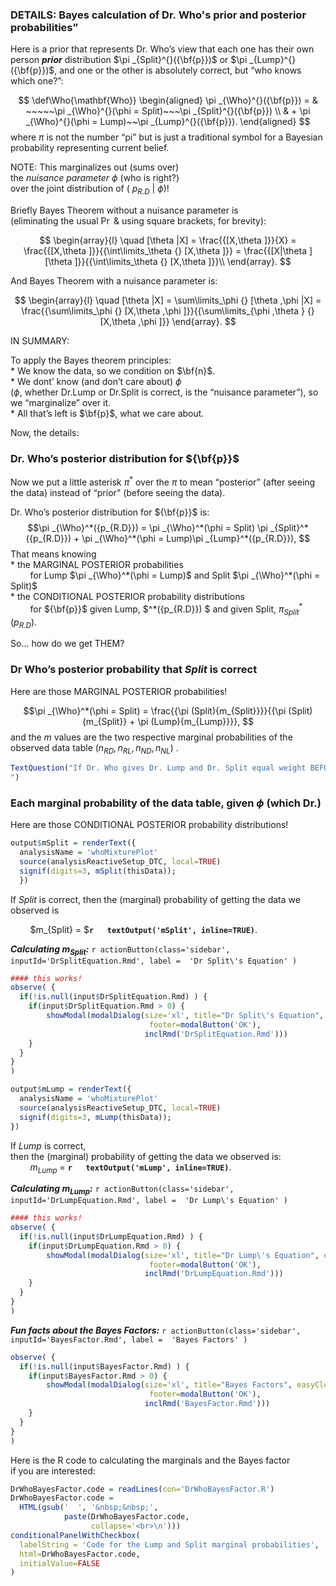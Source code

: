 


### DETAILS: Bayes calculation of Dr. Who\'s prior and posterior probabilities" <!-- #title -->

Here is a prior that represents Dr. Who's view that each one has their own person ***prior*** distribution $\pi _{Split}^{}({\bf{p}})$ or $\pi _{Lump}^{}({\bf{p}})$, and one or the other is absolutely correct, but "who knows which one?":
  
  
$$
\def\Who{\mathbf{Who}}
\begin{aligned}
\pi _{\Who}^{}({\bf{p}}) = & ~~~~~\pi _{\Who}^{}(\phi  = Split)~~~\pi _{Split}^{}({\bf{p}}) \\
& + \pi _{\Who}^{}(\phi  = Lump)~~\pi _{Lump}^{}({\bf{p}}).
\end{aligned}
$$
where $\pi$ is not the number "pi"  but is just a traditional symbol for a Bayesian probability representing current belief.  

NOTE: This marginalizes out (sums over)  
the *nuisance parameter* $\phi$  (who is right?)  
over the joint distribution of ( ${p_{R.D}}~|~\phi$)!  
  
  
  Briefly Bayes Theorem without a nuisance parameter is  
(eliminating the usual $\Pr$ & using square brackets, for brevity):
  
$$
\begin{array}{l}
    \quad [\theta |X] = \frac{{[X,\theta ]}}{X} = \frac{{[X,\theta ]}}{{\int\limits_\theta  {} [X,\theta ]}} = \frac{{[X|\theta ][\theta ]}}{{\int\limits_\theta  {} [X,\theta ]}}\\
    \end{array}.
$$

And Bayes Theorem with a nuisance parameter is:
  
$$
\begin{array}{l}
    \quad [\theta |X] = \sum\limits_\phi  {} [\theta ,\phi |X] = \frac{{\sum\limits_\phi  {} [X,\theta ,\phi ]}}{{\sum\limits_{\phi ,\theta } {} [X,\theta ,\phi ]}}
    \end{array}.
$$
 


IN SUMMARY:

To apply the Bayes theorem principles:  
* We know the data, so we condition on $\bf{n}$.   
* We dont' know (and don't care about) $\phi$  
  ($\phi$, whether Dr.Lump or Dr.Split is correct, is the "nuisance parameter"), so we "marginalize" over it.  
* All that's left is $\bf{p}$, what we care about.  

Now, the details:

### Dr. Who’s posterior distribution for ${\bf{p}}$

Now we put a little asterisk $\pi^*$ over the $\pi$ to mean "posterior" (after seeing the data) instead of "prior" (before seeing the data).  

Dr. Who’s posterior distribution for ${\bf{p}}$ is:
$$\pi _{\Who}^*({p_{R.D}}) = \pi _{\Who}^*(\phi  = Split) \pi _{Split}^*({p_{R.D}})  
 + \pi _{\Who}^*(\phi  = Lump)\pi _{Lump}^*({p_{R.D}}),
$$
That means knowing  
* the MARGINAL POSTERIOR probabilities  
$~~~~~~~$ for Lump $\pi _{\Who}^*(\phi  = Lump)$ and Split  $\pi _{\Who}^*(\phi  = Split)$  
* the CONDITIONAL POSTERIOR probability distributions  
$~~~~~~~$ for ${\bf{p}}$ given Lump, $\pi{Lump}^*({p_{R.D}}) $ and given Split, $\pi _{Split}^*({p_{R.D}}$).  

So... how do we get THEM?


###  Dr Who's posterior probability that $Split$ is correct

Here are those MARGINAL POSTERIOR probabilities!  

$$\pi _{\Who}^*(\phi  = Split) = \frac{{\pi (Split){m_{Split}}}}{{\pi (Split){m_{Split}} + \pi (Lump){m_{Lump}}}},
$$
and the $m$ values are the two respective marginal probabilities of the observed data table $({n_{RD}},{n_{RL}},{n_{ND}},{n_{NL}})$ . 

```r
TextQuestion("If Dr. Who gives Dr. Lump and Dr. Split equal weight BEFORE seeing the data, is this still true AFTER seeing the data?
")
```

### Each marginal probability of the data table, given $\phi$ (which Dr.) <!-- #title -->

Here are those CONDITIONAL POSTERIOR probability distributions!

```r
output$mSplit = renderText({
  analysisName = 'whoMixturePlot'
  source(analysisReactiveSetup_DTC, local=TRUE)
  signif(digits=3, mSplit(thisData)); 
  })
```

If *Split* is correct, then the (marginal) probability of getting the data we observed is  

$~~~~~~~$ $m_{Split} = $**`r   textOutput('mSplit', inline=TRUE)`**.


***Calculating $m_{Split}$:***  `r actionButton(class='sidebar', inputId='DrSplitEquation.Rmd', label =  'Dr Split\'s Equation' )`  <!-- #title -->
```r
#### this works!
observe( {
  if(!is.null(input$DrSplitEquation.Rmd) ) {
    if(input$DrSplitEquation.Rmd > 0) {
        showModal(modalDialog(size='xl', title="Dr Split\'s Equation", easyClose = T,
                               footer=modalButton('OK'),
                              inclRmd('DrSplitEquation.Rmd')))
    }
  }
}
)
```

```r
output$mLump = renderText({
  analysisName = 'whoMixturePlot'
  source(analysisReactiveSetup_DTC, local=TRUE)
  signif(digits=3, mLump(thisData)); 
})
```

If *Lump* is correct,  
then the (marginal) probability of getting the data we observed is:  
  $~~~~~~~$ $m_{Lump}$ = **`r   textOutput('mLump', inline=TRUE)`**.

***Calculating $m_{Lump}$:***   `r actionButton(class='sidebar', inputId='DrLumpEquation.Rmd', label =  'Dr Lump\'s Equation' )`  <!-- #title -->
```r

#### this works!
observe( {
  if(!is.null(input$DrLumpEquation.Rmd) ) {
    if(input$DrLumpEquation.Rmd > 0) {
        showModal(modalDialog(size='xl', title="Dr Lump\'s Equation", easyClose = T,
                               footer=modalButton('OK'),
                              inclRmd('DrLumpEquation.Rmd')))
    }
  }
}
)
```


***Fun facts about the Bayes Factors:***   `r actionButton(class='sidebar', inputId='BayesFactor.Rmd', label =  'Bayes Factors' )`  <!-- #title -->
```r
observe( {
  if(!is.null(input$BayesFactor.Rmd) ) {
    if(input$BayesFactor.Rmd > 0) {
        showModal(modalDialog(size='xl', title="Bayes Factors", easyClose = T,
                               footer=modalButton('OK'),
                              inclRmd('BayesFactor.Rmd')))
    }
  }
}
)

```

Here is the R code to calculating the marginals and the Bayes factor  
if you are interested:
  
```r
DrWhoBayesFactor.code = readLines(con='DrWhoBayesFactor.R')
DrWhoBayesFactor.code = 
  HTML(gsub('  ', '&nbsp;&nbsp;',
            paste(DrWhoBayesFactor.code,
                  collapse='<br>\n')))
conditionalPanelWithCheckbox(
  labelString = 'Code for the Lump and Split marginal probabilities',
  html=DrWhoBayesFactor.code,
  initialValue=FALSE
)
```
